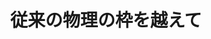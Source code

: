﻿---
title: "従来の物理の枠を越えて"
category: "理学院"
vol: 45
interviewee: "西森 秀稔 "
url: ""
tags: ["物理","力学","画像","像","修復"]
pdf: "45-2.pdf"
career: ""
pdfurl: "45-2/45-2.pdf"
preface: "ここ西森ではスピングラスという一種の複雑な状態を統計力学を用いて研究している。またこのように複雑な系を扱う統計力学の手法を用いて、画像修復に取り組んでいる。さらに、西森教授の研究方針について伺った。"
---
